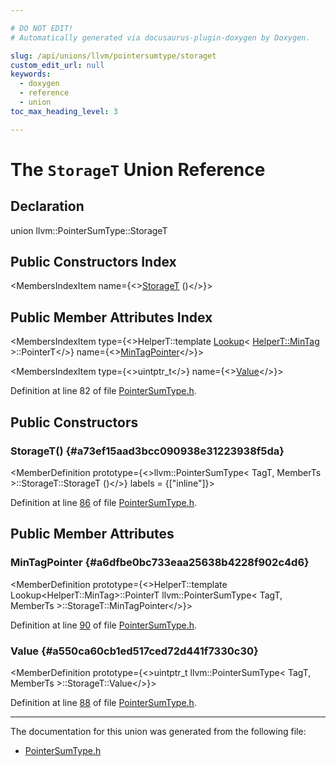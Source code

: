 ```yaml
---

# DO NOT EDIT!
# Automatically generated via docusaurus-plugin-doxygen by Doxygen.

slug: /api/unions/llvm/pointersumtype/storaget
custom_edit_url: null
keywords:
  - doxygen
  - reference
  - union
toc_max_heading_level: 3

---
```





# The `StorageT` Union Reference

<DoxygenPage pluginConfig={pluginConfig}>



## Declaration

<CodeBlock>union llvm::PointerSumType::StorageT</CodeBlock>

## Public Constructors Index

<MembersIndex>

<MembersIndexItem
  name={<><a href="#a73ef15aad3bcc090938e31223938f5da">StorageT</a> ()</>}>
</MembersIndexItem>

</MembersIndex>

## Public Member Attributes Index

<MembersIndex>

<MembersIndexItem
  type={<>HelperT::template <a href="/docs/api/files/lib/lib/target/lib/target/x86/x86floatingpoint-cpp/#ac28513e2e067144d291d2d8f0301b61a">Lookup</a>&lt; <a href="/docs/api/structs/llvm/detail/pointersumtypehelper/#a4092e609a5f36c3dc8a0b548c5b901db">HelperT::MinTag</a> &gt;::PointerT</>}
  name={<><a href="#a6dfbe0bc733eaa25638b4228f902c4d6">MinTagPointer</a></>}>
</MembersIndexItem>

<MembersIndexItem
  type={<>uintptr&#95;t</>}
  name={<><a href="#a550ca60cb1ed517ced72d441f7330c30">Value</a></>}>
</MembersIndexItem>

</MembersIndex>


Definition at line 82 of file <a href="/docs/api/files/include/include/llvm/include/llvm/adt/pointersumtype-h">PointerSumType.h</a>.

<SectionDefinition>

## Public Constructors

### StorageT() {#a73ef15aad3bcc090938e31223938f5da}

<MemberDefinition
  prototype={<>llvm::PointerSumType&lt; TagT, MemberTs &gt;::StorageT::StorageT ()</>}
  labels = {["inline"]}>

Definition at line <a href="/docs/api/files/include/include/llvm/include/llvm/adt/pointersumtype-h/#l00086">86</a> of file <a href="/docs/api/files/include/include/llvm/include/llvm/adt/pointersumtype-h">PointerSumType.h</a>.
</MemberDefinition>

</SectionDefinition>

<SectionDefinition>

## Public Member Attributes

### MinTagPointer {#a6dfbe0bc733eaa25638b4228f902c4d6}

<MemberDefinition
  prototype={<>HelperT::template Lookup&lt;HelperT::MinTag&gt;::PointerT llvm::PointerSumType&lt; TagT, MemberTs &gt;::StorageT::MinTagPointer</>}>

Definition at line <a href="/docs/api/files/include/include/llvm/include/llvm/adt/pointersumtype-h/#l00090">90</a> of file <a href="/docs/api/files/include/include/llvm/include/llvm/adt/pointersumtype-h">PointerSumType.h</a>.
</MemberDefinition>

### Value {#a550ca60cb1ed517ced72d441f7330c30}

<MemberDefinition
  prototype={<>uintptr&#95;t llvm::PointerSumType&lt; TagT, MemberTs &gt;::StorageT::Value</>}>

Definition at line <a href="/docs/api/files/include/include/llvm/include/llvm/adt/pointersumtype-h/#l00088">88</a> of file <a href="/docs/api/files/include/include/llvm/include/llvm/adt/pointersumtype-h">PointerSumType.h</a>.
</MemberDefinition>

</SectionDefinition>

<hr/>

The documentation for this union was generated from the following file:

<ul>
<li><a href="/docs/api/files/include/include/llvm/include/llvm/adt/pointersumtype-h">PointerSumType.h</a></li>
</ul>

</DoxygenPage>
